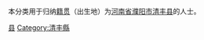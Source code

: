 {{Catnav|頁面分類|各種主題的頁面分類|依中国各省来作的分类|各地中国人|河南人|濮阳人}}
{{Catnav|頁面分類|人物|各國人物|中国人|各地中国人|河南人|濮阳人}}

本分类用于归纳[[籍贯|籍贯]]（出生地）为[[河南省|河南省]][[濮阳市|濮阳市]][[清丰县|清丰县]]的人士。

[[Category:濮阳人|县]]
[[Category:清丰縣|Category:清丰縣]]